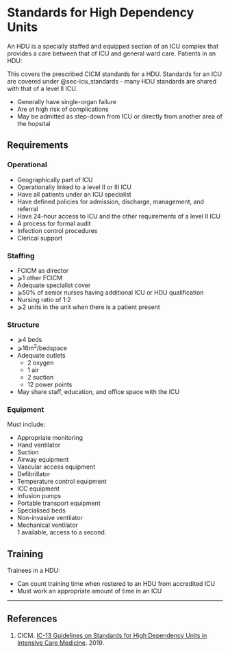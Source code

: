 # Standards for High Dependency Units {#sec-hdu_standards}

An HDU is a specially staffed and equipped section of an ICU complex that provides a care between that of ICU and general ward care. Patients in an HDU:

:::column-margin
This covers the prescribed CICM standards for a HDU. Standards for an ICU are covered under @sec-icu_standards - many HDU standards are shared with that of a level II ICU.
:::

* Generally have single-organ failure
* Are at high risk of complications
* May be admitted as step-down from ICU or directly from another area of the hopsital


## Requirements

### Operational

* Geographically part of ICU
* Operationally linked to a level II or III ICU
* Have all patients under an ICU specialist
* Have defined policies for admission, discharge, management, and referral
* Have 24-hour access to ICU and the other requirements of a level II ICU
* A process for formal audit
* Infection control procedures
* Clerical support


### Staffing

* FCICM as director
* ⩾1 other FCICM
* Adequate specialist cover
* ⩾50% of senior nurses having additional ICU or HDU qualification
* Nursing ratio of 1:2
* ⩾2 units in the unit when there is a patient present


### Structure

* ⩾4 beds
* ⩾16m^2^/bedspace
* Adequate outlets
	* 2 oxygen
	* 1 air
	* 2 suction
	* 12 power points
* May share staff, education, and office space with the ICU


### Equipment

Must include:

* Appropriate monitoring
* Hand ventilator
* Suction
* Airway equipment
* Vascular access equipment
* Defibrillator
* Temperature control equipment
* ICC equipment
* Infusion pumps
* Portable transport equipment
* Specialised beds
* Non-invasive ventilator
* Mechanical ventilator\
1 available, access to a second.


## Training

Trainees in a HDU:

* Can count training time when rostered to an HDU from accredited ICU
* Must work an appropriate amount of time in an ICU

---

## References

1. CICM. [IC-13 Guidelines on Standards for High Dependency Units in Intensive Care Medicine](https://cicm.org.au/CICM_Media/CICMSite/Files/Professional/IC-13-Guidelines-on-Standards-for-High-Dependency-Units.pdf). 2019.